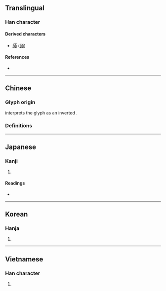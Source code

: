 {{also|币|匝|市}}
{{character info/new}}
==Translingual==

===Han character===
{{Han char|rn=50|rad=巾|as=01|sn=4|four=|canj=MLB|ids=⿱一巾}}

====Derived characters====
* [[師]] ([[师]])

====References====
* {{Han ref|kx=0328.020|dkj=08773|dj=0632.110|hdz=10728.010|uh=5E00|ud=24064}}

----

==Chinese==

===Glyph origin===
{{Han etym}}
''{{w|Shuowen}}'' interprets the glyph as an inverted {{l|zh|之}}.

===Definitions===
{{zh-see|匝|v}}

----

==Japanese==

===Kanji===
{{ja-kanji|grade=|rs=巾01}}

# {{defn|lang=ja|sort=巾01}}

====Readings====
* {{ja-readings|on=[[そう]] (sō)|kun=[[めぐる]] (meguru), [[めぐらす]] (megurasu), [[めぐり]] (meguri)}}

----

==Korean==

===Hanja===
{{ko-hanja|hangeul=잡|rv=jap|mr=chap}}

# {{defn|lang=ko|sort=巾01}}

----

==Vietnamese==

===Han character===
{{vi-readings|rs=巾01|hanviet=táp}}

# {{defn|lang=vi|sort=巾01}}